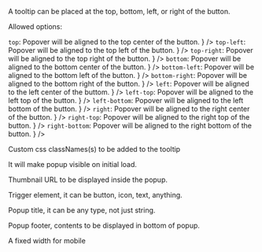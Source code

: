 
<PackageInstallGuide packageName="@wpmudev/sui-popover" />

<Section title="Props" border={true}>
		<Section
			title={{ content: 'position', tag: 'string', small: true }}
			style={{ paddingTop: 10, paddingLeft: 20, paddingRight: 0 }}
		>
			<p>
				A tooltip can be placed at the top, bottom, left, or right of the
				button.
			</p>
			<p>Allowed options:</p>
			<List>
				<span
					label={
						<>
							<Code small={true}>top</Code>: Popover will be aligned
							to the top center of the button.
						</>
					}
				/>
				<span
					label={
						<>
							<Code small={true}>top-left</Code>: Popover will be
							aligned to the top left of the button.
						</>
					}
				/>
				<span
					label={
						<>
							<Code small={true}>top-right</Code>: Popover will be
							aligned to the top right of the button.
						</>
					}
				/>
				<span
					label={
						<>
							<Code small={true}>bottom</Code>: Popover will be
							aligned to the bottom center of the button.
						</>
					}
				/>
				<span
					label={
						<>
							<Code small={true}>bottom-left</Code>: Popover will be
							aligned to the bottom left of the button.
						</>
					}
				/>
				<span
					label={
						<>
							<Code small={true}>bottom-right</Code>: Popover will be
							aligned to the bottom right of the button.
						</>
					}
				/>
				<span
					label={
						<>
							<Code small={true}>left</Code>: Popover will be aligned
							to the left center of the buttom.
						</>
					}
				/>
				<span
					label={
						<>
							<Code small={true}>left-top</Code>: Popover will be
							aligned to the left top of the button.
						</>
					}
				/>
				<span
					label={
						<>
							<Code small={true}>left-bottom</Code>: Popover will be
							aligned to the left bottom of the button.
						</>
					}
				/>
				<span
					label={
						<>
							<Code small={true}>right</Code>: Popover will be aligned
							to the right center of the button.
						</>
					}
				/>
				<span
					label={
						<>
							<Code small={true}>right-top</Code>: Popover will be
							aligned to the right top of the button.
						</>
					}
				/>
				<span
					label={
						<>
							<Code small={true}>right-bottom</Code>: Popover will be
							aligned to the right bottom of the button.
						</>
					}
				/>
			</List>
		</Section>
		<Section
			title={{ content: 'className', tag: 'string', small: true }}
			style={{ paddingTop: 0, paddingLeft: 20, paddingRight: 0 }}
		>
			<p>Custom css classNames(s) to be added to the tooltip</p>
		</Section>
		<Section
			title={{ content: 'isOpen', tag: 'boolean', small: true }}
			style={{ paddingTop: 0, paddingLeft: 20, paddingRight: 0 }}
		>
			<p>
				It will make popup visible on initial load.
			</p>
		</Section>
	<Section
		title={{ content: 'image', tag: 'string', small: true }}
		style={{ paddingTop: 0, paddingLeft: 20, paddingRight: 0 }}
	>
		<p>
			Thumbnail URL to be displayed inside the popup.
		</p>
	</Section>
	<Section
		title={{ content: 'trigger', tag: 'node', small: true }}
		style={{ paddingTop: 0, paddingLeft: 20, paddingRight: 0 }}
	>
		<p>
			Trigger element, it can be button, icon, text, anything.
		</p>
	</Section>
	<Section
		title={{ content: 'title', tag: 'node', small: true }}
		style={{ paddingTop: 0, paddingLeft: 20, paddingRight: 0 }}
	>
		<p>
			Popup title, it can be any type, not just string.
		</p>
	</Section>
	<Section
		title={{ content: 'footer', tag: 'node', small: true }}
		style={{ paddingTop: 0, paddingLeft: 20, paddingRight: 0 }}
	>
		<p>
			Popup footer, contents to be displayed in bottom of popup.
		</p>
	</Section>
		<Section
			title={{ content: 'children', tag: 'React Node', small: true }}
			style={{ paddingTop: 0, paddingLeft: 20, paddingRight: 0 }}
		>
			<p>
				A fixed width for mobile
			</p>
	</Section>
</Section>
